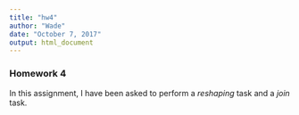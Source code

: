 ```yaml
---
title: "hw4"
author: "Wade"
date: "October 7, 2017"
output: html_document
---
```


<h3>Homework 4</h3>

In this assignment, I have been asked to perform a <i>reshaping</i> task and a <i>join</i> task.






































































